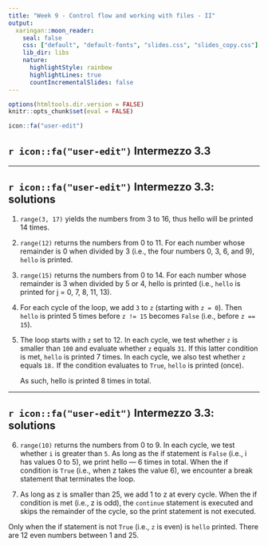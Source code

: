 ```yaml
---
title: "Week 9 - Control flow and working with files - II"
output:
  xaringan::moon_reader:
    seal: false
    css: ["default", "default-fonts", "slides.css", "slides_copy.css"]
    lib_dir: libs
    nature:
      highlightStyle: rainbow
      highlightLines: true
      countIncrementalSlides: false
---
```


```r
options(htmltools.dir.version = FALSE)
knitr::opts_chunk$set(eval = FALSE)

icon::fa("user-edit")
```

## `r icon::fa("user-edit")` Intermezzo 3.3

---

## `r icon::fa("user-edit")` Intermezzo 3.3: solutions

1. `range(3, 17)` yields the numbers from 3 to 16, thus hello will be
   printed 14 times.

2. `range(12)` returns the numbers from 0 to 11.
   For each number whose remainder is 0 when divided by 3
   (i.e., the four numbers 0, 3, 6, and 9), `hello` is printed.

3. `range(15)` returns the numbers from 0 to 14.
   For each number whose remainder is 3 when divided by 5 or 4,
   hello is printed (i.e., `hello` is printed for j = 0, 7, 8, 11, 13).

4. For each cycle of the loop, we add `3` to `z` (starting with `z = 0`).
   Then `hello` is printed 5 times before `z != 15` becomes `False`
   (i.e., before `z == 15`).

5. The loop starts with `z` set to 12.
   In each cycle, we test whether `z` is smaller than `100` and evaluate whether
   `z` equals `31`.
   If this latter condition is met, `hello` is printed 7 times.
   In each cycle, we also test whether `z` equals `18.`
   If the condition evaluates to `True`, `hello` is printed (once).
   
   As such, hello is printed 8 times in total.

---

## `r icon::fa("user-edit")` Intermezzo 3.3: solutions

6. `range(10)` returns the numbers from 0 to 9.
   In each cycle, we test whether `i` is greater than `5`.
   As long as the if statement is `False` (i.e., i has values 0 to 5),
   we print hello — 6 times in total.
   When the if condition is `True` (i.e., when z takes the value 6),
   we encounter a break statement that terminates the loop.

7. As long as z is smaller than 25, we add 1 to z at every cycle.
   When the if condition is met (i.e., z is odd), the `continue` statement is
   executed and skips the remainder of the cycle,
   so the print statement is not executed.
  
  Only when the if statement is not `True` (i.e., `z` is even) is `hello` printed.
  There are 12 even numbers between 1 and 25.
